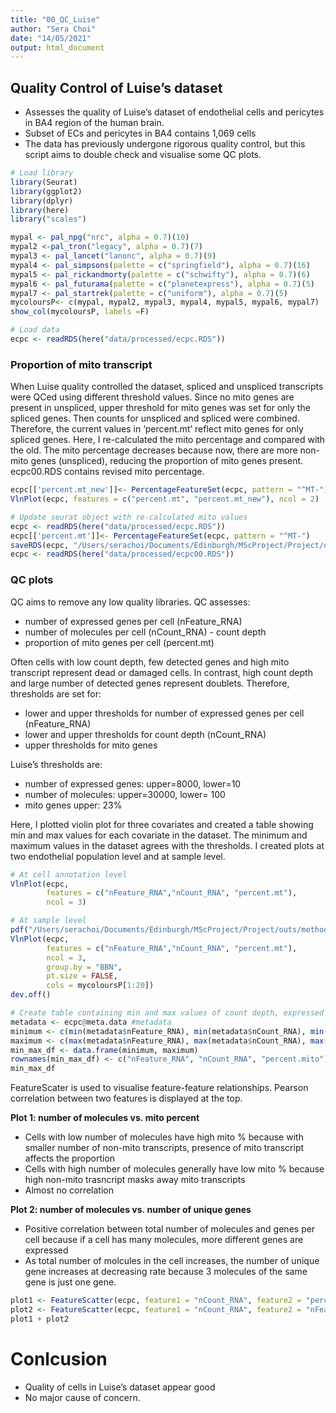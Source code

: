 ```yaml
---
title: "00_QC_Luise"
author: "Sera Choi"
date: "14/05/2021"
output: html_document
---
```


## Quality Control of Luise's dataset

* Assesses the quality of Luise's dataset of endothelial cells and pericytes 
in BA4 region of the human brain. 
* Subset of ECs and pericytes in BA4 contains 1,069 cells 
* The data has previously undergone rigorous quality control, but this script aims to 
double check and visualise some QC plots.

```r
# Load library
library(Seurat)
library(ggplot2)
library(dplyr)
library(here)
library("scales")

mypal <- pal_npg("nrc", alpha = 0.7)(10)
mypal2 <-pal_tron("legacy", alpha = 0.7)(7)
mypal3 <- pal_lancet("lanonc", alpha = 0.7)(9)
mypal4 <- pal_simpsons(palette = c("springfield"), alpha = 0.7)(16)
mypal5 <- pal_rickandmorty(palette = c("schwifty"), alpha = 0.7)(6)
mypal6 <- pal_futurama(palette = c("planetexpress"), alpha = 0.7)(5)
mypal7 <- pal_startrek(palette = c("uniform"), alpha = 0.7)(5)
mycoloursP<- c(mypal, mypal2, mypal3, mypal4, mypal5, mypal6, mypal7)
show_col(mycoloursP, labels =F)

# Load data
ecpc <- readRDS(here("data/processed/ecpc.RDS")) 
```

### Proportion of mito transcript 
When Luise quality controlled the dataset, spliced and unspliced transcripts were QCed using different threshold values. Since no mito genes are present in unspliced, upper threshold for mito genes was set for only the spliced genes. Then counts for unspliced and spliced were combined. Therefore, the current values in 'percent.mt' reflect mito genes for only spliced genes. Here, I re-calculated the mito percentage and compared with the old. The mito percentage decreases because now, there are more non-mito genes (unspliced), reducing the proportion of mito genes present. ecpc00.RDS contains revised mito percentage.    


```r
ecpc[['percent.mt_new']]<- PercentageFeatureSet(ecpc, pattern = "^MT-")
VlnPlot(ecpc, features = c("percent.mt", "percent.mt_new"), ncol = 2)

# Update seurat object with re-calculated mito values 
ecpc <- readRDS(here("data/processed/ecpc.RDS")) 
ecpc[['percent.mt']]<- PercentageFeatureSet(ecpc, pattern = "^MT-")
saveRDS(ecpc, "/Users/serachoi/Documents/Edinburgh/MScProject/Project/data/processed/ecpc00.RDS")
ecpc <- readRDS(here("data/processed/ecpc00.RDS")) 
```


### QC plots 
QC aims to remove any low quality libraries. QC assesses:

* number of expressed genes per cell (nFeature_RNA)
* number of molecules per cell (nCount_RNA) - count depth 
* proportion of mito genes per cell (percent.mt)

Often cells with low count depth, few detected genes and high mito transcript represent dead or damaged cells. In contrast, high count depth and large number of detected genes represent doublets. Therefore, thresholds are set for:

* lower and upper thresholds for number of expressed genes per cell (nFeature_RNA)
* lower and upper thresholds for count depth (nCount_RNA)
* upper thresholds for mito genes 

Luise's thresholds are:

* number of expressed genes: upper=8000, lower=10
* number of molecules: upper=30000, lower= 100
* mito genes upper: 23%

Here, I plotted violin plot for three covariates and created a table showing min and max values for each covariate in the dataset. The minimum and maximum values in the dataset agrees with the thresholds. I created plots at two endothelial population level and at sample level. 

```r
# At cell annotation level
VlnPlot(ecpc, 
        features = c("nFeature_RNA","nCount_RNA", "percent.mt"), 
        ncol = 3)

# At sample level 
pdf("/Users/serachoi/Documents/Edinburgh/MScProject/Project/outs/method/SeekerQC.pdf", width = 15, height = 5 )
VlnPlot(ecpc, 
        features = c("nFeature_RNA","nCount_RNA", "percent.mt"), 
        ncol = 3, 
        group.by = "BBN",
        pt.size = FALSE,
        cols = mycoloursP[1:20])
dev.off()

# Create table containing min and max values of count depth, expressed genes and mito %
metadata <- ecpc@meta.data #metadata
minimum <- c(min(metadata$nFeature_RNA), min(metadata$nCount_RNA), min(metadata$percent.mt))
maximum <- c(max(metadata$nFeature_RNA), max(metadata$nCount_RNA), max(metadata$percent.mt))
min_max_df <- data.frame(minimum, maximum)
rownames(min_max_df) <- c("nFeature_RNA", "nCount_RNA", "percent.mito")
min_max_df

```

FeatureScater is used to visualise feature-feature relationships. Pearson correlation between two features is displayed at the top.

**Plot 1: number of molecules vs. mito percent** 

* Cells with low number of molecules have high mito % because with smaller number of non-mito transcripts, presence of mito transcript affects the proportion 
* Cells with high number of molecules generally have low mito % because high non-mito trasncript masks away mito transcripts 
* Almost no correlation 

**Plot 2: number of molecules vs. number of unique genes**

* Positive correlation between total number of molecules and genes per cell because if a cell has many molecules, more different genes are expressed 
* As total number of molcules in the cell increases, the number of unique gene increases at decreasing rate because 3 molecules of the same gene is just one gene. 

```r
plot1 <- FeatureScatter(ecpc, feature1 = "nCount_RNA", feature2 = "percent.mt", group.by = "BBN")
plot2 <- FeatureScatter(ecpc, feature1 = "nCount_RNA", feature2 = "nFeature_RNA", group.by = "BBN")
plot1 + plot2
```

# Conlcusion 

* Quality of cells in Luise's dataset appear good 
* No major cause of concern. 

